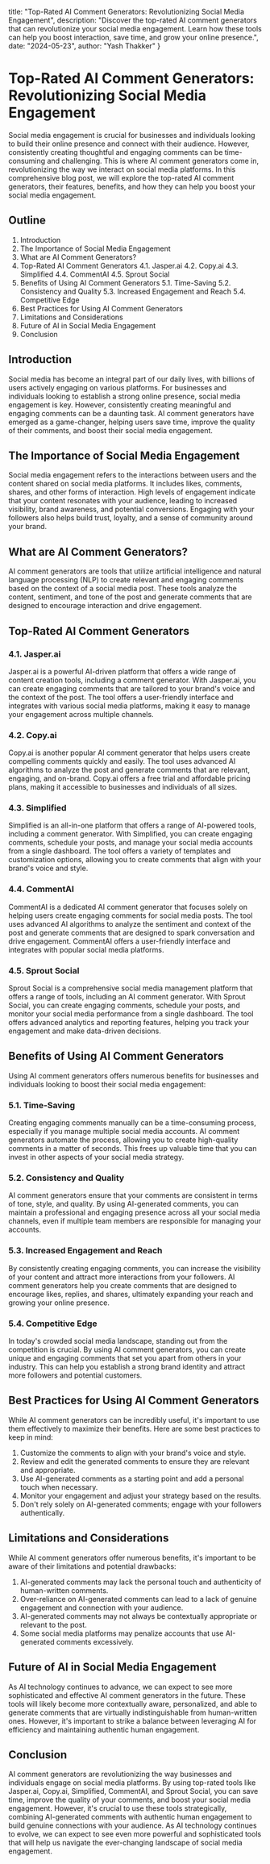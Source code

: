   title: "Top-Rated AI Comment Generators: Revolutionizing Social Media Engagement",
  description: "Discover the top-rated AI comment generators that can revolutionize your social media engagement. Learn how these tools can help you boost interaction, save time, and grow your online presence.",
  date: "2024-05-23",
  author: "Yash Thakker"
}

# Top-Rated AI Comment Generators: Revolutionizing Social Media Engagement

Social media engagement is crucial for businesses and individuals looking to build their online presence and connect with their audience. However, consistently creating thoughtful and engaging comments can be time-consuming and challenging. This is where AI comment generators come in, revolutionizing the way we interact on social media platforms. In this comprehensive blog post, we will explore the top-rated AI comment generators, their features, benefits, and how they can help you boost your social media engagement.

## Outline

1. Introduction
2. The Importance of Social Media Engagement
3. What are AI Comment Generators?
4. Top-Rated AI Comment Generators
   4.1. Jasper.ai
   4.2. Copy.ai
   4.3. Simplified
   4.4. CommentAI
   4.5. Sprout Social
5. Benefits of Using AI Comment Generators
   5.1. Time-Saving
   5.2. Consistency and Quality
   5.3. Increased Engagement and Reach
   5.4. Competitive Edge
6. Best Practices for Using AI Comment Generators
7. Limitations and Considerations
8. Future of AI in Social Media Engagement
9. Conclusion

## Introduction

Social media has become an integral part of our daily lives, with billions of users actively engaging on various platforms. For businesses and individuals looking to establish a strong online presence, social media engagement is key. However, consistently creating meaningful and engaging comments can be a daunting task. AI comment generators have emerged as a game-changer, helping users save time, improve the quality of their comments, and boost their social media engagement.

## The Importance of Social Media Engagement

Social media engagement refers to the interactions between users and the content shared on social media platforms. It includes likes, comments, shares, and other forms of interaction. High levels of engagement indicate that your content resonates with your audience, leading to increased visibility, brand awareness, and potential conversions. Engaging with your followers also helps build trust, loyalty, and a sense of community around your brand.

## What are AI Comment Generators?

AI comment generators are tools that utilize artificial intelligence and natural language processing (NLP) to create relevant and engaging comments based on the context of a social media post. These tools analyze the content, sentiment, and tone of the post and generate comments that are designed to encourage interaction and drive engagement.

## Top-Rated AI Comment Generators

### 4.1. Jasper.ai

Jasper.ai is a powerful AI-driven platform that offers a wide range of content creation tools, including a comment generator. With Jasper.ai, you can create engaging comments that are tailored to your brand's voice and the context of the post. The tool offers a user-friendly interface and integrates with various social media platforms, making it easy to manage your engagement across multiple channels.

### 4.2. Copy.ai

Copy.ai is another popular AI comment generator that helps users create compelling comments quickly and easily. The tool uses advanced AI algorithms to analyze the post and generate comments that are relevant, engaging, and on-brand. Copy.ai offers a free trial and affordable pricing plans, making it accessible to businesses and individuals of all sizes.

### 4.3. Simplified

Simplified is an all-in-one platform that offers a range of AI-powered tools, including a comment generator. With Simplified, you can create engaging comments, schedule your posts, and manage your social media accounts from a single dashboard. The tool offers a variety of templates and customization options, allowing you to create comments that align with your brand's voice and style.

### 4.4. CommentAI

CommentAI is a dedicated AI comment generator that focuses solely on helping users create engaging comments for social media posts. The tool uses advanced AI algorithms to analyze the sentiment and context of the post and generate comments that are designed to spark conversation and drive engagement. CommentAI offers a user-friendly interface and integrates with popular social media platforms.

### 4.5. Sprout Social

Sprout Social is a comprehensive social media management platform that offers a range of tools, including an AI comment generator. With Sprout Social, you can create engaging comments, schedule your posts, and monitor your social media performance from a single dashboard. The tool offers advanced analytics and reporting features, helping you track your engagement and make data-driven decisions.

## Benefits of Using AI Comment Generators

Using AI comment generators offers numerous benefits for businesses and individuals looking to boost their social media engagement:

### 5.1. Time-Saving

Creating engaging comments manually can be a time-consuming process, especially if you manage multiple social media accounts. AI comment generators automate the process, allowing you to create high-quality comments in a matter of seconds. This frees up valuable time that you can invest in other aspects of your social media strategy.

### 5.2. Consistency and Quality

AI comment generators ensure that your comments are consistent in terms of tone, style, and quality. By using AI-generated comments, you can maintain a professional and engaging presence across all your social media channels, even if multiple team members are responsible for managing your accounts.

### 5.3. Increased Engagement and Reach

By consistently creating engaging comments, you can increase the visibility of your content and attract more interactions from your followers. AI comment generators help you create comments that are designed to encourage likes, replies, and shares, ultimately expanding your reach and growing your online presence.

### 5.4. Competitive Edge

In today's crowded social media landscape, standing out from the competition is crucial. By using AI comment generators, you can create unique and engaging comments that set you apart from others in your industry. This can help you establish a strong brand identity and attract more followers and potential customers.

## Best Practices for Using AI Comment Generators

While AI comment generators can be incredibly useful, it's important to use them effectively to maximize their benefits. Here are some best practices to keep in mind:

1. Customize the comments to align with your brand's voice and style.
2. Review and edit the generated comments to ensure they are relevant and appropriate.
3. Use AI-generated comments as a starting point and add a personal touch when necessary.
4. Monitor your engagement and adjust your strategy based on the results.
5. Don't rely solely on AI-generated comments; engage with your followers authentically.

## Limitations and Considerations

While AI comment generators offer numerous benefits, it's important to be aware of their limitations and potential drawbacks:

1. AI-generated comments may lack the personal touch and authenticity of human-written comments.
2. Over-reliance on AI-generated comments can lead to a lack of genuine engagement and connection with your audience.
3. AI-generated comments may not always be contextually appropriate or relevant to the post.
4. Some social media platforms may penalize accounts that use AI-generated comments excessively.

## Future of AI in Social Media Engagement

As AI technology continues to advance, we can expect to see more sophisticated and effective AI comment generators in the future. These tools will likely become more contextually aware, personalized, and able to generate comments that are virtually indistinguishable from human-written ones. However, it's important to strike a balance between leveraging AI for efficiency and maintaining authentic human engagement.

## Conclusion

AI comment generators are revolutionizing the way businesses and individuals engage on social media platforms. By using top-rated tools like Jasper.ai, Copy.ai, Simplified, CommentAI, and Sprout Social, you can save time, improve the quality of your comments, and boost your social media engagement. However, it's crucial to use these tools strategically, combining AI-generated comments with authentic human engagement to build genuine connections with your audience. As AI technology continues to evolve, we can expect to see even more powerful and sophisticated tools that will help us navigate the ever-changing landscape of social media engagement.